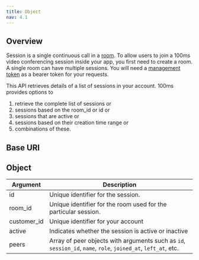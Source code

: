```yaml
---
title: Object
nav: 4.1
---
```


## Overview

Session is a single continuous call in a [room](https://www.100ms.live/docs/server-side/v2/features/room). To allow users to join a 100ms video conferencing session inside your app, you first need to create a room. A single room can have multiple sessions. You will need a [management token](https://www.100ms.live/docs/server-side/v2/foundation/authentication-and-tokens) as a bearer token for your requests.

This API retrieves details of a list of sessions in your account. 100ms provides options to

1. retrieve the complete list of sessions or
2. sessions based on the room_id or id or
3. sessions that are active or
4. sessions based on their creation time range or
5. combinations of these.

## Base URI

<PostRequest title="https://api.100ms.live/v2/sessions" />

## Object

| Argument    | Description                                                                                                |
| ----------- | ---------------------------------------------------------------------------------------------------------- |
| id          | Unique identifier for the session.                                                                         |
| room_id     | Unique identifier for the room used for the particular session.                                            |
| customer_id | Unique identifier for your account                                                                         |
| active      | Indicates whether the session is active or inactive                                                          |
| peers       | Array of peer objects with arguments such as `id`, `session_id`, `name`, `role`, `joined_at`, `left_at`, etc. |